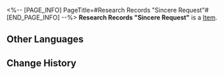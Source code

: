 <%-- [PAGE_INFO]
PageTitle=#Research Records "Sincere Request"#
[END_PAGE_INFO] --%>
{{Item Infobox
|title       = Research Records "Sincere Request"
|id          = 140194
|image       = Item Research Records Sincere Request.png
|type        = 
|invCategory = Missions
|rarity      = 3
|effect      = 
|description = Even those most skilled in lies and flattery often cannot resist the power of "sincerity."
}}
'''Research Records "Sincere Request"''' is a [[Item]].

==Other Languages==
{{Other Languages
|en   = Research Records "Sincere Request"
|zhs  = 搜查记录「诚恳请求」
|zht  = 搜查紀錄「誠懇請求」
|ja   = 捜査記録「誠心誠意」
|ko   = 조사 기록 「간곡한 부탁」
|es   = Registro de investigación «Solicitud sincera»
|fr   = Dossiers de recherche « Demande sincère »
|ru   = Заметки расследования «Искренне прошу»
|th   = บันทึกการค้นหา "ขอร้องอย่างจริงใจ"
|vi   = Nhật Ký Tìm Kiếm "Thỉnh Cầu Thành Khẩn"
|de   = Untersuchungsprotokoll: „Aufrichtige Bitte“
|id   = Catatan Pemeriksaan "Permintaan Tulus"
|pt   = Registros de Pesquisa "Pedido Sincero"
}}

==Change History==
{{Change History|2.0}}
